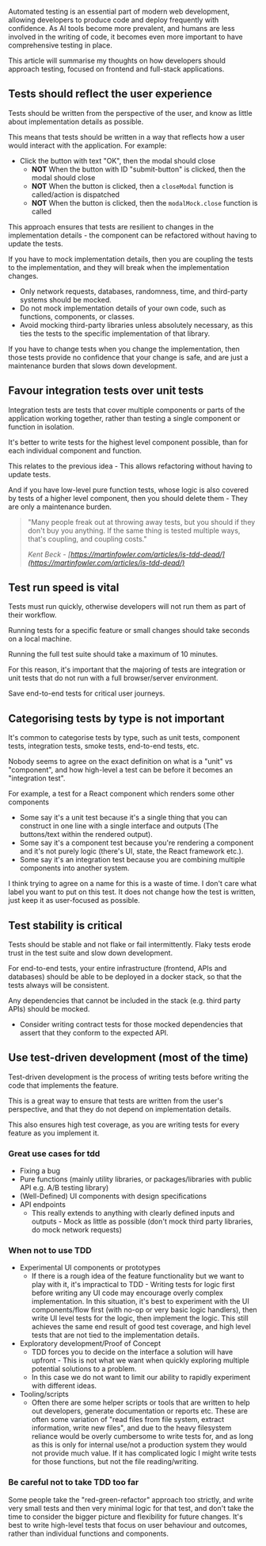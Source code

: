 Automated testing is an essential part of modern web development, allowing developers to produce code and deploy frequently with confidence.
As AI tools become more prevalent, and humans are less involved in the writing of code, it becomes even more important to have comprehensive testing in place.

This article will summarise my thoughts on how developers should approach testing, focused on frontend and full-stack applications.

## Tests should reflect the user experience

Tests should be written from the perspective of the user, and know as little about implementation details as possible.

This means that tests should be written in a way that reflects how a user would interact with the application. For example:

-   Click the button with text "OK", then the modal should close
    -   **NOT** When the button with ID "submit-button" is clicked, then the modal should close
    -   **NOT** When the button is clicked, then a `closeModal` function is called/action is dispatched
    -   **NOT** When the button is clicked, then the `modalMock.close` function is called

This approach ensures that tests are resilient to changes in the implementation details - the component can be refactored without having to update the tests.

If you have to mock implementation details, then you are coupling the tests to the implementation, and they will break when the implementation changes.

-   Only network requests, databases, randomness, time, and third-party systems should be mocked.
-   Do not mock implementation details of your own code, such as functions, components, or classes.
-   Avoid mocking third-party libraries unless absolutely necessary, as this ties the tests to the specific implementation of that library.

If you have to change tests when you change the implementation, then those tests provide no confidence that your change is safe, and are just a maintenance burden that slows down development.

## Favour integration tests over unit tests

Integration tests are tests that cover multiple components or parts of the application working together, rather than testing a single component or function in isolation.

It's better to write tests for the highest level component possible, than for each individual component and function.

This relates to the previous idea - This allows refactoring without having to update tests.

And if you have low-level pure function tests, whose logic is also covered by tests of a higher level component, then you should delete them - They are only a maintenance burden.

> "Many people freak out at throwing away tests, but you should if they don't buy you anything. If the same thing is tested multiple ways, that's coupling, and coupling costs."
>
> _Kent Beck - [https://martinfowler.com/articles/is-tdd-dead/](https://martinfowler.com/articles/is-tdd-dead/)_

## Test run speed is vital

Tests must run quickly, otherwise developers will not run them as part of their workflow.

Running tests for a specific feature or small changes should take seconds on a local machine.

Running the full test suite should take a maximum of 10 minutes.

For this reason, it's important that the majoring of tests are integration or unit tests that do not run with a full browser/server environment.

Save end-to-end tests for critical user journeys.

## Categorising tests by type is not important

It's common to categorise tests by type, such as unit tests, component tests, integration tests, smoke tests, end-to-end tests, etc.

Nobody seems to agree on the exact definition on what is a "unit" vs "component", and how high-level a test can be before it becomes an "integration test".

For example, a test for a React component which renders some other components

-   Some say it's a unit test because it's a single thing that you can construct in one line with a single interface and outputs (The buttons/text within the rendered output).
-   Some say it's a component test because you're rendering a component and it's not purely logic (there's UI, state, the React framework etc.).
-   Some say it's an integration test because you are combining multiple components into another system.

I think trying to agree on a name for this is a waste of time. I don't care what label you want to put on this test. It does not change how the test is written, just keep it as user-focused as possible.

## Test stability is critical

Tests should be stable and not flake or fail intermittently. Flaky tests erode trust in the test suite and slow down development.

For end-to-end tests, your entire infrastructure (frontend, APIs and databases) should be able to be deployed in a docker stack, so that the tests always will be consistent.

Any dependencies that cannot be included in the stack (e.g. third party APIs) should be mocked.

-   Consider writing contract tests for those mocked dependencies that assert that they conform to the expected API.

## Use test-driven development (most of the time)

Test-driven development is the process of writing tests before writing the code that implements the feature.

This is a great way to ensure that tests are written from the user's perspective, and that they do not depend on implementation details.

This also ensures high test coverage, as you are writing tests for every feature as you implement it.

### Great use cases for tdd

-   Fixing a bug
-   Pure functions (mainly utility libraries, or packages/libraries with public API e.g. A/B testing library)
-   (Well-Defined) UI components with design specifications
-   API endpoints
    -   This really extends to anything with clearly defined inputs and outputs - Mock as little as possible (don't mock third party libraries, do mock network requests)

### When not to use TDD

-   Experimental UI components or prototypes
    -   If there is a rough idea of the feature functionality but we want to play with it, it's impractical to TDD - Writing tests for logic first before writing any UI code may encourage overly complex implementation. In this situation, it's best to experiment with the UI components/flow first (with no-op or very basic logic handlers), then write UI level tests for the logic, then implement the logic. This still achieves the same end result of good test coverage, and high level tests that are not tied to the implementation details.
-   Exploratory development/Proof of Concept
    -   TDD forces you to decide on the interface a solution will have upfront - This is not what we want when quickly exploring multiple potential solutions to a problem.
    -   In this case we do not want to limit our ability to rapidly experiment with different ideas.
-   Tooling/scripts
    -   Often there are some helper scripts or tools that are written to help out developers, generate documentation or reports etc. These are often some variation of "read files from file system, extract information, write new files", and due to the heavy filesystem reliance would be overly cumbersome to write tests for, and as long as this is only for internal use/not a production system they would not provide much value. If it has complicated logic I might write tests for those functions, but not the file reading/writing.

### Be careful not to take TDD too far

Some people take the "red-green-refactor" approach too strictly, and write very small tests and then very minimal logic for that test, and don't take the time to consider the bigger picture and flexibility for future changes.
It's best to write high-level tests that focus on user behaviour and outcomes, rather than individual functions and components.
